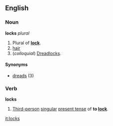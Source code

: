 ==English==
===Noun===
'''locks''' ''plural''

#Plural of '''[[lock]]'''.
# [[hair]]
#(''colloquial'') [[Dreadlocks]].

====Synonyms====
*[[dreads]] (3)

<!--Put translations, etc, under "dreadlocks"-->

===Verb===
'''locks'''

#[[Third-person]] [[singular]] [[present tense]] of '''to [[lock]]'''.

[[it:locks]]